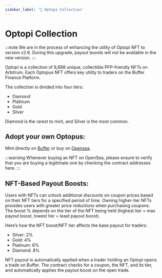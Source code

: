 ```yaml
---
sidebar_label: '🐙 Optopi Collection'
---
```


# Optopi Collection

:::note
We are in the process of enhancing the utility of Optopi NFT to version v2.6. During this upgrade, payout boosts will not be available in the new version. 
:::

Optopi is a collection of 8,888 unique, collectible PFP-friendly NFTs on Arbitrum. Each Optopus NFT offers key utility to traders on the Buffer Finance Platform. 

The collection is divided into four tiers: 
- Diamond
- Platinum
- Gold
- Silver

Diamond is the rarest to mint, and Silver is the most common.

## Adopt your own Optopus: 
Mint directly on [Buffer](https://optopi.buffer.finance/) or buy on [Opensea](https://opensea.io/collection/the-optopi-collection).

:::warning
Whenever buying an NFT on OpenSea, please ensure to verify that you are buying a legitimate one by checking the contract addresses here.
:::

## NFT-Based Payout Boosts:
Users with NFTs can unlock additional discounts on coupon prices based on their NFT tiers for a specified period of time. 
Owning higher-tier NFTs provides users with greater price reductions when purchasing coupons. 
The boost % depends on the tier of the NFT being held (highest tier = max payout boost, lowest tier = least payout boost).

Here’s how the NFT boost/NFT tier affects the base payout for traders: 
- Silver: 2%
- Gold: 4%
- Platinum: 6%
- Diamond: 8%

NFT payout is automatically applied when a trader holding an Optopi opens a trade on Buffer. 
The contract checks for a coupon, the NFT, and its tier, and automatically applies the payout boost on the open trade.
